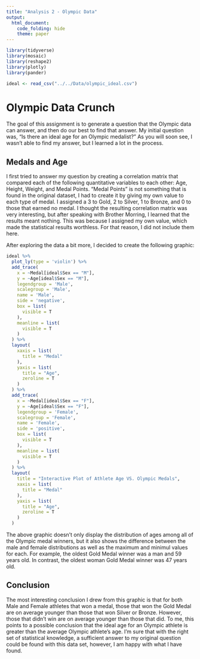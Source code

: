 ```yaml
---
title: "Analysis 2 - Olympic Data"
output:
  html_document:
    code_folding: hide
    theme: paper
---
```


```r
library(tidyverse)
library(mosaic)
library(reshape2)
library(plotly)
library(pander)

ideal <- read_csv("../../Data/olympic_ideal.csv")

```

# Olympic Data Crunch
The goal of this assignment is to generate a question that the Olympic data can answer, and then do our best to find that answer. My initial question was, "Is there an ideal age for an Olympic medalist?" As you will soon see, I wasn't able to find my answer, but I learned a lot in the process. 

## Medals and Age
I first tried to answer my question by creating a correlation matrix that compared each of the following quantitative variables to each other: Age, Height, Weight, and Medal Points. "Medal Points" is not something that is found in the original dataset, I had to create it by giving my own value to each type of medal. I assigned a 3 to Gold, 2 to Silver, 1 to Bronze, and 0 to those that earned no medal. I thought the resulting correlation matrix was very interesting, but after speaking with Brother Morring, I learned that the results meant nothing. This was because I assigned my own value, which made the statistical results worthless. For that reason, I did not include them here. 

After exploring the data a bit more, I decided to create the following graphic:

```r
ideal %>% 
  plot_ly(type = 'violin') %>% 
  add_trace(
    x = ~Medal[ideal$Sex == "M"],
    y = ~Age[ideal$Sex == "M"],
    legendgroup = 'Male',
    scalegroup = 'Male',
    name = 'Male',
    side = 'negative',
    box = list(
      visible = T
    ),
    meanline = list(
      visible = T
    )
  ) %>% 
  layout(
    xaxis = list(
      title = "Medal"
    ),
    yaxis = list(
      title = "Age",
      zeroline = T
    )
  ) %>% 
  add_trace(
    x = ~Medal[ideal$Sex == "F"],
    y = ~Age[ideal$Sex == "F"],
    legendgroup = 'Female',
    scalegroup = 'Female',
    name = 'Female',
    side = 'positive',
    box = list(
      visible = T
    ),
    meanline = list(
      visible = T
    )
  ) %>% 
  layout(
    title = "Interactive Plot of Athlete Age VS. Olympic Medals",
    xaxis = list(
      title = "Medal"
    ),
    yaxis = list(
      title = "Age",
      zeroline = T
    )
  )
```

The above graphic doesn't only display the distribution of ages among all of the Olympic medal winners, but it also shows the difference between the male and female distributions as well as the maximum and minimul values for each. For example, the oldest Gold Medal winner was a man and 59 years old. In contrast, the oldest woman Gold Medal winner was 47 years old. 


<!-- ## Age and Gender -->

<!-- ```{r, fig.align='center', message=FALSE} -->
<!-- pander(ceiling(mean(Age ~ Sex, data = ideal)),1) -->
<!-- ``` -->

## Conclusion

The most interesting conclusion I drew from this graphic is that for both Male and Female athletes that won a medal, those that won the Gold Medal are on average younger than those that won Silver or Bronze. However, those that didn't win are on average younger than those that did. To me, this points to a possible conclusion that the ideal age for an Olympic athlete is greater than the average Olympic athlete's age. I'm sure that with the right set of statistical knowledge, a sufficient answer to my original question could be found with this data set, however, I am happy with what I have found.

